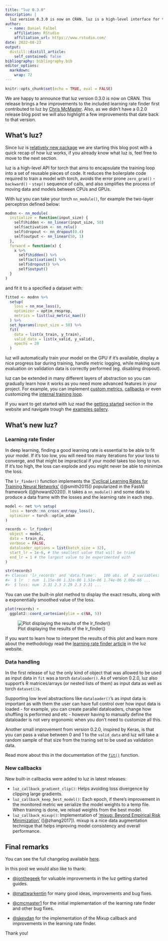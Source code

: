```yaml
---
title: "luz 0.3.0"
description: |
  luz version 0.3.0 is now on CRAN. luz is a high-level interface for torch.
author:
  - name: Daniel Falbel
    affiliation: RStudio
    affiliation_url: https://www.rstudio.com/
date: 2022-08-23
output:
  distill::distill_article:
    self_contained: false
bibliography: bibliography.bib
editor_options: 
  markdown: 
    wrap: 72
---
```


```r
knitr::opts_chunk$set(echo = TRUE, eval = FALSE)
```

We are happy to announce that luz version 0.3.0 is now on CRAN. This
release brings a few improvements to the included learning rate finder
first contributed to luz by [Chris
McMaster](https://github.com/cmcmaster1). Also, as we didn't have a
0.2.0 release blog post we will also highlight a few improvements that
date back to that version.

## What's luz?

Since luz is [relatively new
package](https://blogs.rstudio.com/ai/posts/2021-06-17-luz/) we are
starting this blog post with a quick recap of how luz works, if you
already know what luz is, feel free to move to the next section.

luz is a high-level API for torch that aims to encapsulate the training
loop into a set of reusable pieces of code. It reduces the boilerplate
code required to train a model with torch, avoids the error prone
`zero_grad()` - `backward()` - `step()` sequence of calls, and also
simplifies the process of moving data and models between CPUs and GPUs.

With luz you can take your torch `nn_module()`, for example the
two-layer perceptron defined below:

```r
modnn <- nn_module(
  initialize = function(input_size) {
    self$hidden <- nn_linear(input_size, 50)
    self$activation <- nn_relu()
    self$dropout <- nn_dropout(0.4)
    self$output <- nn_linear(50, 1)
  },
  forward = function(x) {
    x %>% 
      self$hidden() %>% 
      self$activation() %>% 
      self$dropout() %>% 
      self$output()
  }
)
```

and fit it to a specified a dataset with:

```r
fitted <- modnn %>% 
  setup(
    loss = nn_mse_loss(),
    optimizer = optim_rmsprop,
    metrics = list(luz_metric_mae())
  ) %>% 
  set_hparams(input_size = 50) %>% 
  fit(
    data = list(x_train, y_train),
    valid_data = list(x_valid, y_valid),
    epochs = 20
  )
```

luz will automatically train your model on the GPU if it's available,
display a nice progress bar during training, handle metric logging,
while making sure evaluation on validation data is correctly performed
(eg. disabling dropout).

luz can be extended in many different layers of abstraction so you can
gradually learn how it works as you need more advanced features in your
project. For example, you can implement [custom
metrics](https://mlverse.github.io/luz/reference/luz_metric.html),
[callbacks](https://mlverse.github.io/luz/reference/luz_callback.html)
or even customizing the [internal training
loop](https://mlverse.github.io/luz/articles/custom-loop.html).

If you want to get started with luz read the [getting
started](https://mlverse.github.io/luz/articles/get-started.html)
section in the website and navigate trough the [examples
gallery](https://mlverse.github.io/luz/articles/examples/index.html).

## What's new luz?

### Learning rate finder

In deep learning, finding a good learning rate is essential to be able
to fit your model. If it's too low, you will need too many iterations
for your loss to converge, and that might be impractical if your model
takes too long to run. If it's too high, the loss can explode and you
might never be able to minimize the loss.

The `lr_finder()` function implements the ['Cyclical Learning Rates for
Training Neural Networks'](https://arxiv.org/abs/1506.01186)
([@smith2015]) popularized in the FastAI framework ([@howard2020]). It
takes a `nn_module()` and some data to produce a data frame with the
losses and the learning rate in each step.

```r
model <- net %>% setup(
  loss = torch::nn_cross_entropy_loss(),
  optimizer = torch::optim_adam
)

records <- lr_finder(
  object = model, 
  data = train_ds, 
  verbose = FALSE,
  dataloader_options = list(batch_size = 32),
  start_lr = 1e-6, # the smallest value that will be tried
  end_lr = 1 # the largest value to be experimented with
)

str(records)
#> Classes 'lr_records' and 'data.frame':   100 obs. of  2 variables:
#>  $ lr  : num  1.15e-06 1.32e-06 1.51e-06 1.74e-06 2.00e-06 ...
#>  $ loss: num  2.31 2.3 2.29 2.3 2.31 ...
```

You can use the built-in plot method to display the exact results, along
with a exponentially smoothed value of the loss.

```r
plot(records) +
  ggplot2::coord_cartesian(ylim = c(NA, 5))
```

![Plot displaying the results of the lr_finder()](images/lr-finder.png)

If you want to learn how to interpret the results of this plot and learn
more about the methodology read the [learning rate finder
article](https://mlverse.github.io/luz/articles/lr-finder.html) in the
luz website.

### Data handling

In the first release of luz the only kind of object that was allowed to
be used as input data in `fit` was a torch `dataloader()`. As of version
0.2.0, luz also support's R matrices/arrays (or nested lists of them) as
input data as well as torch `dataset()`s.

Supporting low level abstractions like `dataloader()`'s as input data is
important as with them the user can have full control over how input
data is loaded - for example, you can create parallel dataloaders,
change how shuffling is performed and etc - however having to manually
define the dataloader is not very ergonomic when you don't need to
customize all this.

Another small improvement from version 0.2.0, inspired by Keras, is that
you can pass a value between 0 and 1 to the `valid_data` and luz will
take a random sample of that size from the traning set to be used as
validation data.

Read more about this in the documentation of the
[`fit()`](https://mlverse.github.io/luz/reference/fit.luz_module_generator.html#arguments)
function.

### New callbacks

New built-in callbacks were added to luz in latest releases:

-   `luz_callback_gradient_clip()`: Helps avoiding loss divergence by
    clipping large gradients.
-   `luz_callback_keep_best_model()`: Each epoch, if there's improvement
    in the monitored metric we serialize the model weights to a temp
    file. When training is done, we reload weights from the best model.
-   `luz_callback_mixup()`: Implementation of ['mixup: Beyond Empirical
    Risk Minimization'](https://arxiv.org/abs/1710.09412)
    ([@zhang2017]). mixup is a nice data augmentation technique that
    helps improving model consistency and overall performance.

## Final remarks

You can see the full changelog available
[here](https://mlverse.github.io/luz/news/index.html).

In this post we would also like to thank:

-   [\@jonthegeek](https://github.com/jonthegeek) for valuable
    improvements in the luz getting started guides.

-   [\@mattwarkentin](https://github.com/mattwarkentin) for many good
    ideas, improvements and bug fixes.

-   [\@cmcmaster1](https://github.com/cmcmaster1) for the initial
    implementation of the learning rate finder and other bug fixes.

-   [\@skeydan](https://github.com/skeydan) for the implementation of the Mixup callback and improvements in the learning rate finder.

Thank you!
